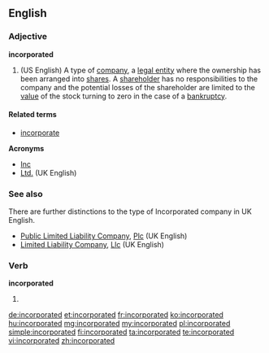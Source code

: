 ==English==

===Adjective===
'''incorporated'''

# (US English) A type of [[company]], a [[legal entity]] where the ownership has been arranged into [[share]]s. A [[shareholder]] has no responsibilities to the company and the potential losses of the shareholder are limited to the [[value]] of the stock turning to zero in the case of a [[bankruptcy]].

====Related terms====
* [[incorporate]]

'''Acronyms'''
* [[Inc]]
* [[Ltd.]] (UK English)

===See also===

There are further distinctions to the type of Incorporated company in UK English.
* [[Public Limited Liability Company]], [[Plc]] (UK English)
* [[Limited Liability Company]], [[Llc]] (UK English)

===Verb===
'''incorporated'''

# {{past of|incorporate}}

[[de:incorporated]]
[[et:incorporated]]
[[fr:incorporated]]
[[ko:incorporated]]
[[hu:incorporated]]
[[mg:incorporated]]
[[my:incorporated]]
[[pl:incorporated]]
[[simple:incorporated]]
[[fi:incorporated]]
[[ta:incorporated]]
[[te:incorporated]]
[[vi:incorporated]]
[[zh:incorporated]]
